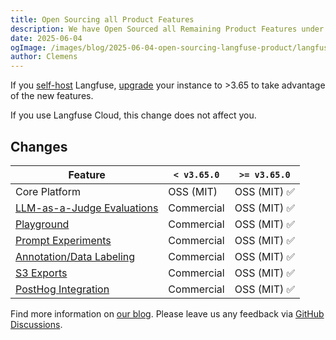 ```yaml
---
title: Open Sourcing all Product Features
description: We have Open Sourced all Remaining Product Features under the MIT License
date: 2025-06-04
ogImage: /images/blog/2025-06-04-open-sourcing-langfuse-product/langfuse-open-source-og.png
author: Clemens
---
```



<ChangelogHeader />

If you [self-host](/self-hosting) Langfuse, [upgrade](/self-hosting/upgrade) your instance to >3.65 to take advantage of the new features.

If you use Langfuse Cloud, this change does not affect you.

## Changes

| Feature                                                           | `< v3.65.0` | `>= v3.65.0` |
| ----------------------------------------------------------------- | ----------- | ------------ |
| Core Platform                                                     | OSS (MIT)   | OSS (MIT) ✅ |
| [LLM-as-a-Judge Evaluations](/docs/scores/model-based-evals)      | Commercial  | OSS (MIT) ✅ |
| [Playground](/docs/playground)                                    | Commercial  | OSS (MIT) ✅ |
| [Prompt Experiments](/docs/datasets/prompt-experiments)           | Commercial  | OSS (MIT) ✅ |
| [Annotation/Data Labeling](/docs/scores/annotation)               | Commercial  | OSS (MIT) ✅ |
| [S3 Exports](/self-hosting/deployment/infrastructure/blobstorage) | Commercial  | OSS (MIT) ✅ |
| [PostHog Integration](/integrations/analytics/posthog)            | Commercial  | OSS (MIT) ✅ |

Find more information on [our blog](/blog/2025-06-04-open-sourcing-langfuse-product). Please leave us any feedback via [GitHub Discussions](/ideas).
